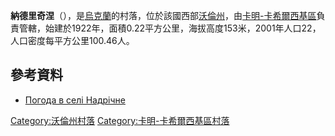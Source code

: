 {{coord|51|29|35|N|25|17|17|E|scale:30000|display=title}}

'''納德里奇涅'''（{{lang-uk|Надрічне}}），是[[烏克蘭|烏克蘭]]的村落，位於該國西部[[沃倫州|沃倫州]]，由[[卡明-卡希爾西基區|卡明-卡希爾西基區]]負責管轄，始建於1922年，面積0.22平方公里，海拔高度153米，2001年人口22，人口密度每平方公里100.46人。

==參考資料==
* [http://weather.in.ua/ua/volynskaja/16588 Погода в селі Надрічне] {{Wayback|url=http://weather.in.ua/ua/volynskaja/16588 |date=20160305102311 }}

[[Category:沃倫州村落|Category:沃倫州村落]]
[[Category:卡明-卡希爾西基區村落|Category:卡明-卡希爾西基區村落]]


{{Volyn-geo-stub}}